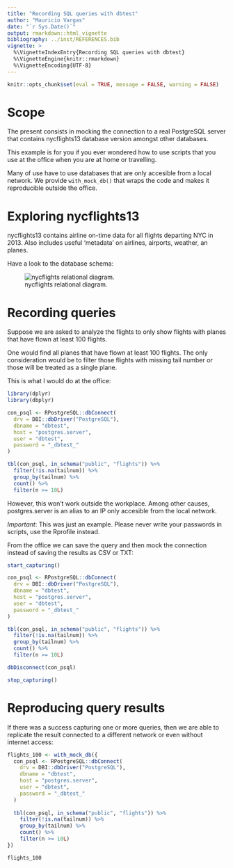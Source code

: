 ```yaml
---
title: "Recording SQL queries with dbtest"
author: "Mauricio Vargas"
date: "`r Sys.Date()`"
output: rmarkdown::html_vignette
bibliography: ../inst/REFERENCES.bib
vignette: >
  %\VignetteIndexEntry{Recording SQL queries with dbtest}
  %\VignetteEngine{knitr::rmarkdown}
  %\VignetteEncoding{UTF-8}
---
```


```r
knitr::opts_chunk$set(eval = TRUE, message = FALSE, warning = FALSE)
```

# Scope

The present consists in mocking the connection to a real PostgreSQL server
that contains nycflights13 database version amongst other databases.

This example is for you if you ever wondered how to use scripts that you use
at the office when you are at home or travelling.

Many of use have to use databases that are only accesible from a local network. 
We provide `with_mock_db()` that wraps the code and makes it reproducible
outside the office.

# Exploring nycflights13

nycflights13 contains airline on-time data for all flights departing NYC in
2013.  Also includes useful 'metadata' on airlines, airports, weather, an
planes.
    
Have a look to the database schema:

![nycflights relational diagram.](relational-nycflights.svg)

# Recording queries

Suppose we are asked to analyze the flights to only show flights with planes that have flown at least 100 flights.

One would find all planes that have flown at least 100 flights. The only consideration would be to filter those flights with missing tail number or those will be treated as a single plane.

This is what I would do at the office:
```r
library(dplyr)
library(dbplyr)

con_psql <- RPostgreSQL::dbConnect(
  drv = DBI::dbDriver("PostgreSQL"),
  dbname = "dbtest",
  host = "postgres.server",
  user = "dbtest",
  password = "_dbtest_"
)

tbl(con_psql, in_schema("public", "flights")) %>%
  filter(!is.na(tailnum)) %>%
  group_by(tailnum) %>%
  count() %>%
  filter(n >= 10L)
```

However, this won't work outside the workplace. Among other causes, postgres.server is an
alias to an IP only accesible from the local network.

*Important*: This was just an example. Please never write your passwords in scripts, use the Rprofile
instead.

From the office we can save the query and then mock the connection instead of saving the
results as CSV or TXT:
```r
start_capturing()

con_psql <- RPostgreSQL::dbConnect(
  drv = DBI::dbDriver("PostgreSQL"),
  dbname = "dbtest",
  host = "postgres.server",
  user = "dbtest",
  password = "_dbtest_"
)

tbl(con_psql, in_schema("public", "flights")) %>%
  filter(!is.na(tailnum)) %>%
  group_by(tailnum) %>%
  count() %>%
  filter(n >= 10L)

dbDisconnect(con_psql)

stop_capturing()
```

# Reproducing query results

If there was a success capturing one or more queries, then we are able to
replicate the result connected to a different network or even without internet
access:

```r
flights_100 <- with_mock_db({
  con_psql <- RPostgreSQL::dbConnect(
    drv = DBI::dbDriver("PostgreSQL"),
    dbname = "dbtest",
    host = "postgres.server",
    user = "dbtest",
    password = "_dbtest_"
  )
  
  tbl(con_psql, in_schema("public", "flights")) %>%
    filter(!is.na(tailnum)) %>%
    group_by(tailnum) %>%
    count() %>%
    filter(n >= 10L)
})

flights_100
```
